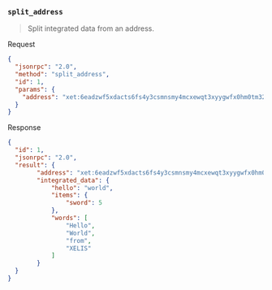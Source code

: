 ### `split_address`

> Split integrated data from an address.

Request
```json
{
  "jsonrpc": "2.0",
  "method": "split_address",
  "id": 1,
  "params": {
    "address": "xet:6eadzwf5xdacts6fs4y3csmnsmy4mcxewqt3xyygwfx0hm0tm32szqsrqyzkjar9d4esyqgpq4ehwmmjvsqqypgpq45x2mrvduqqzpthdaexceqpq4mk7unywvqsgqqpq4yx2mrvduqqzp2hdaexceqqqyzxvun0d5qqzp2cg4xyj5ct5udlg"
  }
}
```

Response
```json
{
  "id": 1,
  "jsonrpc": "2.0",
  "result": {
		"address": "xet:6eadzwf5xdacts6fs4y3csmnsmy4mcxewqt3xyygwfx0hm0tm32sqxdy9zk",
		"integrated_data": {
			"hello": "world",
			"items": {
				"sword": 5
			},
			"words": [
				"Hello",
				"World",
				"from",
				"XELIS"
			]
		}
  }
}
```